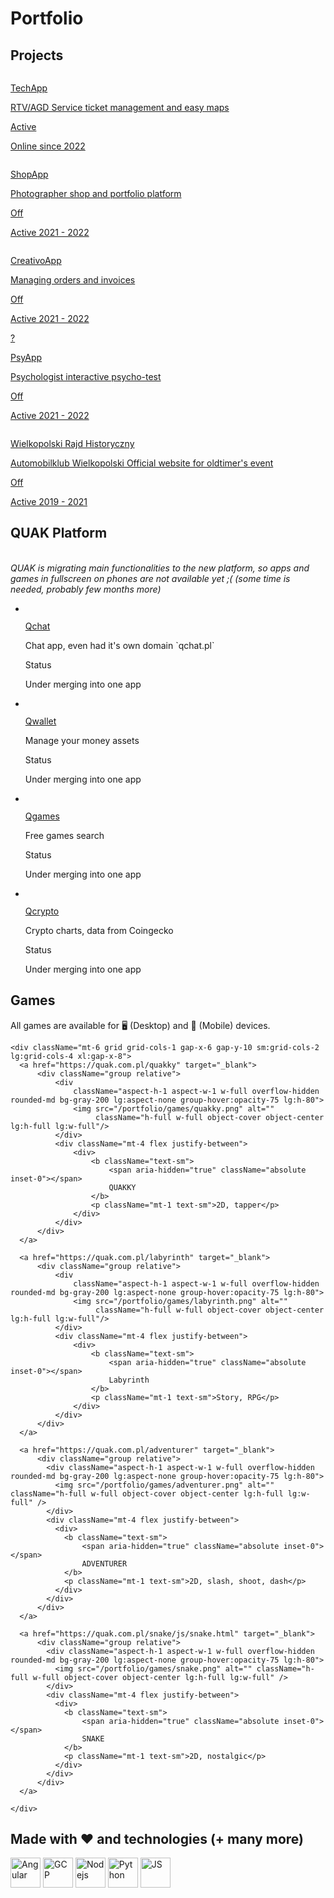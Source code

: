 
# Portfolio

## Projects

<section className="my-5 flex flex-col gap-3">
    <a href="/portfolio/tech-app" className="rounded-2xl flex flex-row align-center gap-3 bg-violet-500 bg-opacity-10 border-2 border-violet-600 px-2 py-3 justify-between gap-x-6">
        <div className="flex gap-x-4">
            <img className="h-12 w-12 flex-none rounded-full bg-gray-50" src="/logos/tech-app.png" alt=""/>
            <div className="min-w-0 flex-auto">
                <p className="hover:underline text-sm font-semibold leading-6">TechApp</p>
                <p className="mt-1 truncate text-xs leading-5 text-gray-500">RTV/AGD Service ticket management and easy maps</p>
            </div>
        </div>
        <div className="hidden sm:flex sm:flex-col sm:items-end">
            <p className="text-sm leading-6">Active</p>
            <div className="mt-1 flex items-center gap-x-1.5">
                <div className="flex-none rounded-full bg-emerald-500/20 p-1">
                    <div className="h-1.5 w-1.5 rounded-full bg-emerald-500"></div>
                </div>
                <p className="text-xs leading-5 text-gray-500">Online since 2022</p>
            </div>
        </div>
    </a>
    <a href="/portfolio/shop-app" className="rounded-2xl flex flex-row align-center gap-3 bg-purple-500 bg-opacity-10 border-2 border-purple-600 px-2 py-3 justify-between gap-x-6">
        <div className="flex gap-x-4">
            <img className="h-12 w-12 flex-none rounded-full bg-gray-50" src="/logos/roch-shop.png" alt=""/>
            <div className="min-w-0 flex-auto">
                <p className="hover:underline text-sm font-semibold leading-6">ShopApp</p>
                <p className="mt-1 truncate text-xs leading-5 text-gray-500">Photographer shop and portfolio platform</p>
            </div>
        </div>
        <div className="hidden sm:flex sm:flex-col sm:items-end">
            <p className="text-sm leading-6">Off</p>
            <div className="mt-1 flex items-center gap-x-1.5">
                <div className="flex-none rounded-full bg-orange-500/20 p-1">
                    <div className="h-1.5 w-1.5 rounded-full bg-orange-500"></div>
                </div>
                <p className="text-xs leading-5 text-gray-500">Active 2021 - 2022</p>
            </div>
        </div>
    </a>
    <a href="/portfolio/creativo-app" className="rounded-2xl flex flex-row align-center gap-3 bg-yellow-500 bg-opacity-10 border-2 border-yellow-600 px-2 py-3 justify-between gap-x-6">
        <div className="flex gap-x-4">
            <img className="h-12 w-12 flex-none rounded-full bg-gray-50" src="/logos/creativo.png" alt=""/>
            <div className="min-w-0 flex-auto">
                <p className="hover:underline text-sm font-semibold leading-6">CreativoApp</p>
                <p className="mt-1 truncate text-xs leading-5 text-gray-500">Managing orders and invoices</p>
            </div>
        </div>
        <div className="hidden sm:flex sm:flex-col sm:items-end">
            <p className="text-sm leading-6">Off</p>
            <div className="mt-1 flex items-center gap-x-1.5">
                <div className="flex-none rounded-full bg-orange-500/20 p-1">
                    <div className="h-1.5 w-1.5 rounded-full bg-orange-500"></div>
                </div>
                <p className="text-xs leading-5 text-gray-500">Active 2021 - 2022</p>
            </div>
        </div>
    </a>
    <a href="/portfolio/psy-app" className="rounded-2xl flex flex-row align-center gap-3 bg-teal-500 bg-opacity-10 border-2 border-teal-600 px-2 py-3 justify-between gap-x-6">
        <div className="flex gap-x-4">
            <div className="h-12 w-12 flex-none p-1 rounded-full bg-gray-50 font-bold text-4xl text-gray-500 flex align-center justify-center">?</div>
            <div className="min-w-0 flex-auto">
                <p className="hover:underline text-sm font-semibold leading-6">PsyApp</p>
                <p className="mt-1 truncate text-xs leading-5 text-gray-500">Psychologist interactive psycho-test</p>
            </div>
        </div>
        <div className="hidden sm:flex sm:flex-col sm:items-end">
            <p className="text-sm leading-6">Off</p>
            <div className="mt-1 flex items-center gap-x-1.5">
                <div className="flex-none rounded-full bg-orange-500/20 p-1">
                    <div className="h-1.5 w-1.5 rounded-full bg-orange-500"></div>
                </div>
                <p className="text-xs leading-5 text-gray-500">Active 2021 - 2022</p>
            </div>
        </div>
    </a>
    <a href="/portfolio/wrh" className="rounded-2xl flex flex-row align-center gap-3 bg-zinc-500 bg-opacity-10 border-2 border-zinc-600 px-2 py-3 justify-between gap-x-6">
        <div className="flex gap-x-4">
            <img className="h-12 w-12 flex-none rounded-full bg-gray-50" src="/logos/wrh.png" alt=""/>
            <div className="min-w-0 flex-auto">
                <p className="hover:underline text-sm font-semibold leading-6">Wielkopolski Rajd Historyczny</p>
                <p className="mt-1 truncate text-xs leading-5 text-gray-500">Automobilklub Wielkopolski Official website for oldtimer's event</p>
            </div>
        </div>
        <div className="hidden sm:flex sm:flex-col sm:items-end">
            <p className="text-sm leading-6">Off</p>
            <div className="mt-1 flex items-center gap-x-1.5">
                <div className="flex-none rounded-full bg-orange-500/20 p-1">
                    <div className="h-1.5 w-1.5 rounded-full bg-orange-500"></div>
                </div>
                <p className="text-xs leading-5 text-gray-500">Active 2019 - 2021</p>
            </div>
        </div>
    </a>
</section>

## QUAK Platform

<br />
<em>QUAK is migrating main functionalities to the new platform, so apps and games in fullscreen on phones are not available yet ;( (some time is needed, probably few months more)</em>

<ul role="list" className="divide-y divide-neutral-500 divide-opacity-10 bg-neutral-500 bg-opacity-10 rounded-2xl p-3 mt-5">
  <li className="flex justify-between gap-x-6 py-5">
    <div className="flex gap-x-4">
        <a href="/portfolio/qchat"><img className="h-12 w-12 flex-none rounded-full bg-gray-50" src="/logos/qchat.png" alt="" /></a>
      <div className="min-w-0 flex-auto">
        <a href="/portfolio/qchat"><p className="hover:underline text-sm font-semibold leading-6">Qchat</p></a>
        <p className="mt-1 truncate text-xs leading-5 text-gray-500">Chat app, even had it's own domain `qchat.pl`</p>
      </div>
    </div>
    <div className="hidden sm:flex sm:flex-col sm:items-end">
      <p className="text-sm leading-6">Status</p>
      <div className="mt-1 flex items-center gap-x-1.5">
        <div className="flex-none rounded-full bg-amber-500/20 p-1">
          <div className="h-1.5 w-1.5 rounded-full bg-amber-500"></div>
        </div>
        <p className="text-xs leading-5 text-gray-500">Under merging into one app</p>
      </div>
    </div>
  </li>

  <li className="flex justify-between gap-x-6 py-5">
    <div className="flex gap-x-4">
        <a href="/portfolio/qwallet"><img className="h-12 w-12 flex-none rounded-full bg-gray-50" src="/logos/qwallet.png" alt="" /></a>
      <div className="min-w-0 flex-auto">
        <a href="/portfolio/qwallet"><p className="hover:underline text-sm font-semibold leading-6">Qwallet</p></a>
        <p className="mt-1 truncate text-xs leading-5 text-gray-500">Manage your money assets</p>
      </div>
    </div>
    <div className="hidden sm:flex sm:flex-col sm:items-end">
      <p className="text-sm leading-6">Status</p>
      <div className="mt-1 flex items-center gap-x-1.5">
        <div className="flex-none rounded-full bg-amber-500/20 p-1">
          <div className="h-1.5 w-1.5 rounded-full bg-amber-500"></div>
        </div>
        <p className="text-xs leading-5 text-gray-500">Under merging into one app</p>
      </div>
    </div>
  </li>

  <li className="flex justify-between gap-x-6 py-5">
    <div className="flex gap-x-4">
        <a href="/portfolio/qgames"><img className="h-12 w-12 flex-none rounded-full bg-gray-50" src="/logos/quak.png" alt="" /></a>
      <div className="min-w-0 flex-auto">
        <a href="/portfolio/qgames"><p className="hover:underline text-sm font-semibold leading-6">Qgames</p></a>
        <p className="mt-1 truncate text-xs leading-5 text-gray-500">Free games search</p>
      </div>
    </div>
    <div className="hidden sm:flex sm:flex-col sm:items-end">
      <p className="text-sm leading-6">Status</p>
      <div className="mt-1 flex items-center gap-x-1.5">
        <div className="flex-none rounded-full bg-amber-500/20 p-1">
          <div className="h-1.5 w-1.5 rounded-full bg-amber-500"></div>
        </div>
        <p className="text-xs leading-5 text-gray-500">Under merging into one app</p>
      </div>
    </div>
  </li>

  <li className="flex justify-between gap-x-6 py-5">
    <div className="flex gap-x-4">
        <a href="/portfolio/qcrypto"><img className="h-12 w-12 flex-none rounded-full bg-gray-50" src="/logos/qwallet.png" alt="" /></a>
      <div className="min-w-0 flex-auto">
        <a href="/portfolio/qcrypto"><p className="hover:underline text-sm font-semibold leading-6">Qcrypto</p></a>
        <p className="mt-1 truncate text-xs leading-5 text-gray-500">Crypto charts, data from Coingecko</p>
      </div>
    </div>
    <div className="hidden sm:flex sm:flex-col sm:items-end">
      <p className="text-sm leading-6">Status</p>
      <div className="mt-1 flex items-center gap-x-1.5">
        <div className="flex-none rounded-full bg-amber-500/20 p-1">
          <div className="h-1.5 w-1.5 rounded-full bg-amber-500"></div>
        </div>
        <p className="text-xs leading-5 text-gray-500">Under merging into one app</p>
      </div>
    </div>
  </li>
</ul>

## Games

<div className="mt-5 p-2 py-3 rounded-r-2xl bg-blue-900 bg-opacity-10 border-l-4 border-blue-600">
    <span className="text-blue-500">All games are available for 🖥️ <span className="text-gray-500">(Desktop)</span> and 📱 <span className="text-gray-500">(Mobile)</span> devices.</span>
</div>

<div className="">
  <div className="mx-auto max-w-2xl px-4 sm:px-6 lg:max-w-7xl lg:px-8">

    <div className="mt-6 grid grid-cols-1 gap-x-6 gap-y-10 sm:grid-cols-2 lg:grid-cols-4 xl:gap-x-8">
      <a href="https://quak.com.pl/quakky" target="_blank">
          <div className="group relative">
              <div
                  className="aspect-h-1 aspect-w-1 w-full overflow-hidden rounded-md bg-gray-200 lg:aspect-none group-hover:opacity-75 lg:h-80">
                  <img src="/portfolio/games/quakky.png" alt=""
                       className="h-full w-full object-cover object-center lg:h-full lg:w-full"/>
              </div>
              <div className="mt-4 flex justify-between">
                  <div>
                      <b className="text-sm">
                          <span aria-hidden="true" className="absolute inset-0"></span>
                          QUAKKY
                      </b>
                      <p className="mt-1 text-sm">2D, tapper</p>
                  </div>
              </div>
          </div>
      </a>

      <a href="https://quak.com.pl/labyrinth" target="_blank">
          <div className="group relative">
              <div
                  className="aspect-h-1 aspect-w-1 w-full overflow-hidden rounded-md bg-gray-200 lg:aspect-none group-hover:opacity-75 lg:h-80">
                  <img src="/portfolio/games/labyrinth.png" alt=""
                       className="h-full w-full object-cover object-center lg:h-full lg:w-full"/>
              </div>
              <div className="mt-4 flex justify-between">
                  <div>
                      <b className="text-sm">
                          <span aria-hidden="true" className="absolute inset-0"></span>
                          Labyrinth
                      </b>
                      <p className="mt-1 text-sm">Story, RPG</p>
                  </div>
              </div>
          </div>
      </a>

      <a href="https://quak.com.pl/adventurer" target="_blank">
          <div className="group relative">
            <div className="aspect-h-1 aspect-w-1 w-full overflow-hidden rounded-md bg-gray-200 lg:aspect-none group-hover:opacity-75 lg:h-80">
              <img src="/portfolio/games/adventurer.png" alt="" className="h-full w-full object-cover object-center lg:h-full lg:w-full" />
            </div>
            <div className="mt-4 flex justify-between">
              <div>
                <b className="text-sm">
                    <span aria-hidden="true" className="absolute inset-0"></span>
                    ADVENTURER
                </b>
                <p className="mt-1 text-sm">2D, slash, shoot, dash</p>
              </div>
            </div>
          </div>
      </a>

      <a href="https://quak.com.pl/snake/js/snake.html" target="_blank">
          <div className="group relative">
            <div className="aspect-h-1 aspect-w-1 w-full overflow-hidden rounded-md bg-gray-200 lg:aspect-none group-hover:opacity-75 lg:h-80">
              <img src="/portfolio/games/snake.png" alt="" className="h-full w-full object-cover object-center lg:h-full lg:w-full" />
            </div>
            <div className="mt-4 flex justify-between">
              <div>
                <b className="text-sm">
                    <span aria-hidden="true" className="absolute inset-0"></span>
                    SNAKE
                </b>
                <p className="mt-1 text-sm">2D, nostalgic</p>
              </div>
            </div>
          </div>
      </a>

    </div>
  </div>
</div>

<section className="bg-lines-accent opacity-10 flex mt-20 h-40 w-full"></section>

<div className="py-24 sm:py-32">
  <div className="mx-auto max-w-7xl px-6 lg:px-8">
    <h2 className="text-center text-lg font-semibold leading-8">Made with ❤️ and technologies (+ many more)</h2>
    <div className="mx-auto mt-10 grid max-w-lg grid-cols-4 items-center gap-x-8 gap-y-10 sm:max-w-xl sm:grid-cols-6 sm:gap-x-10 lg:mx-0 lg:max-w-none lg:grid-cols-5">
      <img className="col-span-2 max-h-12 w-full object-contain lg:col-span-1" src="/logos/angular.png" alt="Angular" width="48" height="48" />
      <img className="col-span-2 max-h-12 w-full object-contain lg:col-span-1" src="/logos/gcp.png" alt="GCP" width="48" height="48" />
      <img className="col-span-2 max-h-12 w-full object-contain lg:col-span-1" src="/logos/nodejs.png" alt="Nodejs" width="48" height="48" />
      <img className="col-span-2 max-h-12 w-full object-contain sm:col-start-2 lg:col-span-1" src="/logos/python.png" alt="Python" width="48" height="48" />
      <img className="col-span-2 col-start-2 max-h-12 w-full object-contain sm:col-start-auto lg:col-span-1" src="/logos/nestjs.svg" alt="JS" width="48" height="48" />
    </div>
  </div>
</div>
